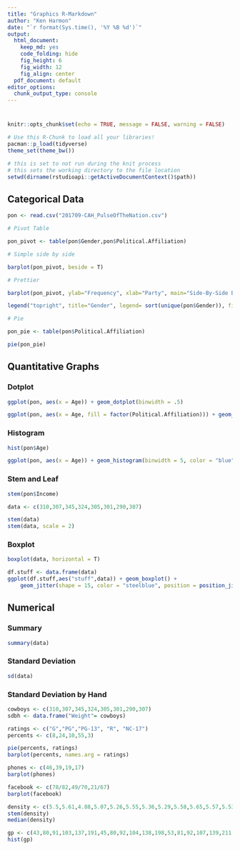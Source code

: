 ```yaml
---
title: "Graphics R-Markdown"
author: "Ken Harmon"
date: "`r format(Sys.time(), '%Y %B %d')`"
output:
  html_document:
    keep_md: yes
    code_folding: hide
    fig_height: 6
    fig_width: 12
    fig_align: center
  pdf_document: default
editor_options:
  chunk_output_type: console
---
```


# {.tabset .tabset-fade}

```r
knitr::opts_chunk$set(echo = TRUE, message = FALSE, warning = FALSE)
```

```r
# Use this R-Chunk to load all your libraries!
pacman::p_load(tidyverse)
theme_set(theme_bw())
```

```r
# this is set to not run during the knit process
# this sets the working directory to the file location
setwd(dirname(rstudioapi::getActiveDocumentContext()$path))
```

## Categorical Data

```r
pon <- read.csv("201709-CAH_PulseOfTheNation.csv")

# Pivot Table

pon_pivot <- table(pon$Gender,pon$Political.Affiliation)

# Simple side by side

barplot(pon_pivot, beside = T)

# Prettier

barplot(pon_pivot, ylab="Frequency", xlab="Party", main="Side-By-Side Bar Chart", col=c("blue", "pink", "purple" , "green" ), beside=T, width=.3)

legend("topright", title="Gender", legend= sort(unique(pon$Gender)), fill =c("blue", "pink", "purple" , "green" ), box.lty=0)

# Pie

pon_pie <- table(pon$Political.Affiliation)

pie(pon_pie)

```

## Quantitative Graphs

### Dotplot

```r
ggplot(pon, aes(x = Age)) + geom_dotplot(binwidth = .5)

ggplot(pon, aes(x = Age, fill = factor(Political.Affiliation))) + geom_dotplot(binwidth = .8)
```

### Histogram

```r
hist(pon$Age)

ggplot(pon, aes(x = Age)) + geom_histogram(binwidth = 5, color = "blue")

```

### Stem and Leaf

```r
stem(pon$Income)
```

```r
data <- c(310,307,345,324,305,301,290,307)

stem(data)
stem(data, scale = 2)
```

### Boxplot

```r
boxplot(data, horizontal = T)

df.stuff <- data.frame(data)
ggplot(df.stuff,aes("stuff",data)) + geom_boxplot() +
    geom_jitter(shape = 15, color = "steelblue", position = position_jitter(width = 0.21)) + coord_flip()
```

## Numerical

### Summary

```r
summary(data)
```

### Standard Deviation

```r
sd(data)
```


### Standard Deviation by Hand

```r
cowboys <- c(310,307,345,324,305,301,290,307)
sdbh <- data.frame("Weight"= cowboys)

```

```r
ratings <- c("G","PG","PG-13", "R", "NC-17")
percents <- c(8,24,10,55,3)

pie(percents, ratings)
barplot(percents, names.arg = ratings)
```

```r
phones <- c(46,39,19,17)
barplot(phones)
```

```r
facebook <- c(78/82,49/70,21/67)
barplot(facebook)
```

```r
density <- c(5.5,5.61,4.88,5.07,5.26,5.55,5.36,5.29,5.58,5.65,5.57,5.53,5.62,5.29,5.44,5.34,5.79,5.10,5.27,5.39,5.42,5.47,5.63,5.34,5.46,5.3,5.75,5.68,5.85)
stem(density)
median(density)
```

```r
gp <- c(43,80,91,103,137,191,45,80,92,104,138,198,53,81,92,107,139,211,56,81,97,108,144,214,56,81,99,109,145,243,57,82,99,113,147,249,58,83,100,114,156,329,66,83,100,118,162,380,67,84,101,121,174,403,73,88,102,123,178,511,74,89,102,126,179,522,79,91,102,128,184,598)
hist(gp)
```

